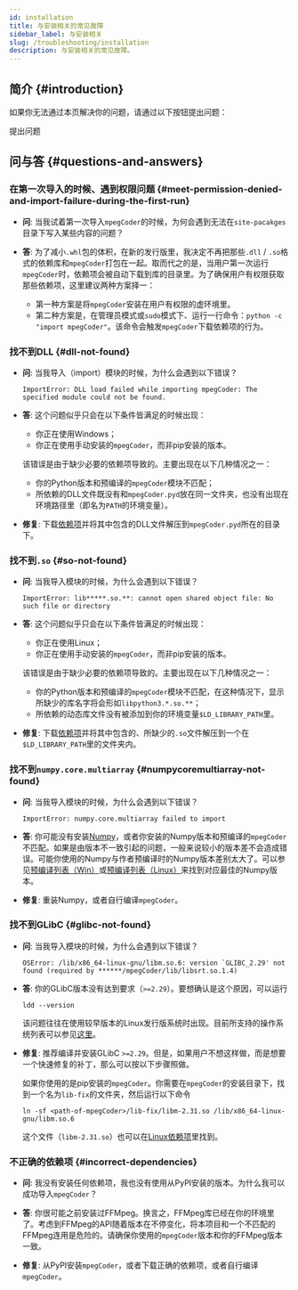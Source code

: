 ```yaml
---
id: installation
title: 与安装相关的常见故障
sidebar_label: 与安装相关
slug: /troubleshooting/installation
description: 与安装相关的常见故障。
---
```



## 简介 {#introduction}

如果你无法通过本页解决你的问题，请通过以下按钮提出问题：

<p>
  <DarkButton to="https://github.com/cainmagi/FFmpeg-Encoder-Decoder-for-Python/issues/new/choose" icon={octInfo16}>
    提出问题
  </DarkButton>
</p>

## 问与答 {#questions-and-answers}

### 在第一次导入的时候、遇到权限问题 {#meet-permission-denied-and-import-failure-during-the-first-run}

* **问**: 当我试着第一次导入`mpegCoder`的时候，为何会遇到无法在`site-pacakges`目录下写入某些内容的问题？

* **答**: 为了减小`.whl`包的体积，在新的发行版里，我决定不再把那些`.dll` / `.so`格式的依赖库和`mpegCoder`打包在一起。取而代之的是，当用户第一次运行`mpegCoder`时，依赖项会被自动下载到库的目录里。为了确保用户有权限获取那些依赖项，这里建议两种方案择一：

  * 第一种方案是将`mpegCoder`安装在用户有权限的虚环境里。
  * 第二种方案是，在管理员模式或`sudo`模式下、运行一行命令：`python -c "import mpegCoder"`。该命令会触发`mpegCoder`下载依赖项的行为。

### 找不到DLL {#dll-not-found}

* **问**: 当我导入（import）模块的时候，为什么会遇到以下错误？

  ```
  ImportError: DLL load failed while importing mpegCoder: The specified module could not be found.
  ```

* **答**: 这个问题似乎只会在以下条件皆满足的时候出现：

    * 你正在使用Windows；
    * 你正在使用手动安装的`mpegCoder`，而非pip安装的版本。

  该错误是由于缺少必要的依赖项导致的。主要出现在以下几种情况之一：

    * 你的Python版本和预编译的`mpegCoder`模块不匹配；
    * 所依赖的DLL文件既没有和`mpegCoder.pyd`放在同一文件夹，也没有出现在环境路径里（即名为`PATH`的环境变量）。

* **修复**: 下载[依赖项<InlineIcon icon={mdiDownloadBox}/>][download-ff-5-0-win]并将其中包含的DLL文件解压到`mpegCoder.pyd`所在的目录下。

### 找不到`.so` {#so-not-found}

* **问**: 当我导入模块的时候，为什么会遇到以下错误？
    
  ```
  ImportError: lib*****.so.**: cannot open shared object file: No such file or directory
  ```

* **答**: 这个问题似乎只会在以下条件皆满足的时候出现：

    * 你正在使用Linux；
    * 你正在使用手动安装的`mpegCoder`，而非pip安装的版本。

  该错误是由于缺少必要的依赖项导致的。主要出现在以下几种情况之一：

    * 你的Python版本和预编译的`mpegCoder`模块不匹配，在这种情况下，显示所缺少的库名字将会形如`libpython3.*.so.**`；
    * 所依赖的动态库文件没有被添加到你的环境变量`$LD_LIBRARY_PATH`里。

* **修复**: 下载[依赖项<InlineIcon icon={mdiDownloadBox}/>][download-ff-5-0-linux]并将其中包含的、所缺少的`.so`文件解压到一个在`$LD_LIBRARY_PATH`里的文件夹内。

### 找不到`numpy.core.multiarray` {#numpycoremultiarray-not-found}

* **问**: 当我导入模块的时候，为什么会遇到以下错误？

  ```
  ImportError: numpy.core.multiarray failed to import
  ```

* **答**: 你可能没有安装[Numpy<IconExternalLink/>][link-numpy]，或者你安装的Numpy版本和预编译的`mpegCoder`不匹配。如果是由版本不一致引起的问题，一般来说较小的版本差不会造成错误。可能你使用的Numpy与作者预编译时的Numpy版本差别太大了。可以参见[预编译列表（Win）](../installation/windows#download-mpegcoder)或[预编译列表（Linux）](../installation/linux#download-mpegcoder)来找到对应最佳的Numpy版本。

* **修复**: 重装Numpy，或者自行编译`mpegCoder`。

### 找不到GLibC {#glibc-not-found}

* **问**: 当我导入模块的时候，为什么会遇到以下错误？

  ```
  OSError: /lib/x86_64-linux-gnu/libm.so.6: version `GLIBC_2.29' not found (required by ******/mpegCoder/lib/libsrt.so.1.4)
  ```

* **答**: 你的GLibC版本没有达到要求（`>=2.29`）。要想确认是这个原因，可以运行

  ```shell
  ldd --version
  ```

  该问题往往在使用较早版本的Linux发行版系统时出现。目前所支持的操作系统列表可以参见[这里](../installation/linux#import)。

* **修复**: 推荐编译并安装GLibC `>=2.29`。但是，如果用户不想这样做，而是想要一个快速修复的补丁，那么可以按以下步骤照做。

  如果你使用的是pip安装的`mpegCoder`。你需要在`mpegCoder`的安装目录下，找到一个名为`lib-fix`的文件夹，然后运行以下命令

  ```shell
  ln -sf <path-of-mpegCoder>/lib-fix/libm-2.31.so /lib/x86_64-linux-gnu/libm.so.6
  ```

  这个文件（`libm-2.31.so`）也可以在[Linux依赖项<InlineIcon icon={mdiDownloadBox}/>][download-ff-5-0-linux]里找到。

### 不正确的依赖项 {#incorrect-dependencies}

* **问**: 我没有安装任何依赖项，我也没有使用从PyPI安装的版本。为什么我可以成功导入`mpegCoder`？

* **答**: 你很可能之前安装过FFMpeg。换言之，FFMpeg库已经在你的环境里了。考虑到FFMpeg的API随着版本在不停变化，将本项目和一个不匹配的FFMpeg连用是危险的。请确保你使用的`mpegCoder`版本和你的FFMpeg版本一致。

* **修复**: 从PyPI安装`mpegCoder`，或者下载正确的依赖项，或者自行编译`mpegCoder`。

[download-ff-5-0-win]:https://github.com/cainmagi/FFmpeg-Encoder-Decoder-for-Python/releases/download/deps-3.2.0/dll-win-ffmpeg_5_0.tar.xz
[download-ff-5-0-linux]:https://github.com/cainmagi/FFmpeg-Encoder-Decoder-for-Python/releases/download/deps-3.2.0/so-linux-ffmpeg_5_0.tar.xz
[link-numpy]:https://numpy.org "Numpy"
